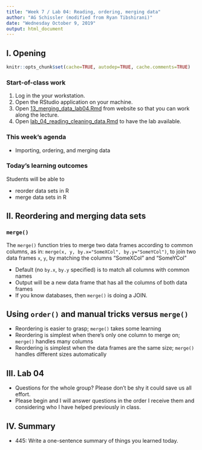 ```yaml
---
title: "Week 7 / Lab 04: Reading, ordering, merging data"
author: "AG Schissler (modified from Ryan Tibshirani)"
date: "Wednesday October 9, 2019"
output: html_document
---
```


## I. Opening 

```r
knitr::opts_chunk$set(cache=TRUE, autodep=TRUE, cache.comments=TRUE)
```

### Start-of-class work

1. Log in the your workstation.
2. Open the RStudio application on your machine.
3. Open [13_merging_data_lab04.Rmd](https://github.com/grizant/STAT445/blob/master/meeting_agendas/13_merging_data_lab04.Rmd) from website so that you can work along the lecture.
4. Open [lab_04_reading_cleaning_data.Rmd](https://github.com/grizant/STAT445/blob/master/labs/lab_04_reading_cleaning_data.Rmd) to have the lab available.

### This week's agenda

- Importing, ordering, and merging data

### Today's learning outcomes

Students will be able to

- reorder data sets in R
- merge data sets in R

## II. Reordering and merging data sets

### `merge()`

The `merge()` function tries to merge two data frames according to common columns, as in: `merge(x, y, by.x="SomeXCol", by.y="SomeYCol")`, to join two data frames `x`, `y`, by matching the columns "SomeXCol" and "SomeYCol"

- Default (no `by.x`, `by.y` specified) is to match all columns with common names
- Output will be a new data frame that has all the columns of both data frames 
- If you know databases, then `merge()` is doing a JOIN.

## Using `order()` and manual tricks versus `merge()`

- Reordering is easier to grasp; `merge()` takes some learning
- Reordering is simplest when there's only one column to merge on; `merge()` handles many columns
- Reordering is simplest when the data frames are the same size; `merge()` handles different sizes automatically

## III. Lab 04

- Questions for the whole group? Please don't be shy it could save us all effort.
- Please begin and I will answer questions in the order I receive them and considering who I have helped previously in class.


## IV. Summary

- 445: Write a one-sentence summary of things you learned today.
